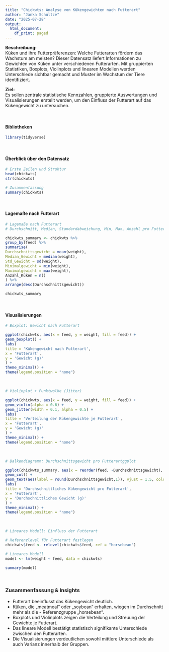 ```yaml
---
title: "Chickwts: Analyse von Kükengewichten nach Futterart"
author: "Janka Schultze"
date: "2025-07-28"
output:
  html_document:
    df_print: paged
---
```

**Beschreibung:**  
Küken und ihre Futterpräferenzen: Welche Futterarten fördern das Wachstum am meisten?
Dieser Datensatz liefert Informationen zu Gewichten von Küken unter verschiedenen Futterarten. Mit gruppierten Statistiken, Boxplots, Violinplots und linearen Modellen werden Unterschiede sichtbar gemacht und Muster im Wachstum der Tiere identifiziert.

**Ziel:**  
Es sollen zentrale statistische Kennzahlen, gruppierte Auswertungen und Visualisierungen erstellt werden, um den Einfluss der Futterart auf das Kükengewicht zu untersuchen.

<br>

#### Bibliotheken
```r
library(tidyverse)
```

<br>

#### Überblick über den Datensatz

```r
# Erste Zeilen und Struktur
head(chickwts)
str(chickwts)

# Zusammenfassung
summary(chickwts)
```
<br>

#### Lagemaße nach Futterart
```r
# Lagemaße nach Futterart
# Durchschnitt, Median, Standardabweichung, Min, Max, Anzahl pro Futterart

chickwts_summary <- chickwts %>%
group_by(feed) %>%
summarise(
Durchschnittsgewicht = mean(weight),
Median_Gewicht = median(weight),
Std_Gewicht = sd(weight),
Minimalgewicht = min(weight),
Maximalgewicht = max(weight),
Anzahl_Küken = n()
) %>%
arrange(desc(Durchschnittsgewicht))

chickwts_summary

```

<br>

#### Visualisierungen

```r
# Boxplot: Gewicht nach Futterart

ggplot(chickwts, aes(x = feed, y = weight, fill = feed)) +
geom_boxplot() +
labs(
title = 'Kükengewicht nach Futterart',
x = 'Futterart',
y = 'Gewicht (g)'
) +
theme_minimal() +
theme(legend.position = "none")

```

<br>

```r
# Violinplot + Punktwolke (Jitter)

ggplot(chickwts, aes(x = feed, y = weight, fill = feed)) +
geom_violin(alpha = 0.6) +
geom_jitter(width = 0.1, alpha = 0.5) +
labs(
title = 'Verteilung der Kükengewichte je Futterart',
x = 'Futterart',
y = 'Gewicht (g)'
) +
theme_minimal() +
theme(legend.position = "none")

```

<br>

```r
# Balkendiagramm: Durchschnittsgewicht pro Futterartggplot

ggplot(chickwts_summary, aes(x = reorder(feed, -Durchschnittsgewicht), y = Durchschnittsgewicht, fill = feed)) +
geom_col() +
geom_text(aes(label = round(Durchschnittsgewicht,1)), vjust = 1.5, color = "white") +
labs(
title = 'Durchschnittliches Kükengewicht pro Futterart',
x = 'Futterart',
y = 'Durchschnittliches Gewicht (g)'
) +
theme_minimal() +
theme(legend.position = "none")
```

<br>

```r
# Lineares Modell: Einfluss der Futterart

# Referenzlevel für Futterart festlegen
chickwts$feed <- relevel(chickwts$feed, ref = "horsebean")

# Lineares Modell
model <- lm(weight ~ feed, data = chickwts)

summary(model)
```

<br>

### Zusammenfassung & Insights

- Futterart beeinflusst das Kükengewicht deutlich.  
- Küken, die „meatmeal“ oder „soybean“ erhalten, wiegen im Durchschnitt mehr als die - Referenzgruppe „horsebean“.  
- Boxplots und Violinplots zeigen die Verteilung und Streuung der Gewichte je Futterart.  
- Das lineare Modell bestätigt statistisch signifikante Unterschiede zwischen den Futterarten.  
- Die Visualisierungen verdeutlichen sowohl mittlere Unterschiede als auch Varianz innerhalb der Gruppen.